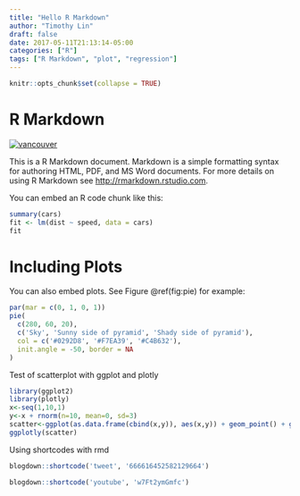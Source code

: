 ```yaml
---
title: "Hello R Markdown"
author: "Timothy Lin"
draft: false
date: 2017-05-11T21:13:14-05:00
categories: ["R"]
tags: ["R Markdown", "plot", "regression"]
---
```


```r
knitr::opts_chunk$set(collapse = TRUE)
```

# R Markdown

[![vancouver](http://weknownyourdreamz.com/images/seaside/seaside-04.jpg)](http://weknownyourdreamz.com/seaside.html)

This is a R Markdown document. Markdown is a simple formatting syntax for authoring HTML, PDF, and MS Word documents. For more details on using R Markdown see <http://rmarkdown.rstudio.com>.

You can embed an R code chunk like this:

```r
summary(cars)
fit <- lm(dist ~ speed, data = cars)
fit

```

# Including Plots

You can also embed plots. See Figure \@ref(fig:pie) for example:

```r
par(mar = c(0, 1, 0, 1))
pie(
  c(280, 60, 20),
  c('Sky', 'Sunny side of pyramid', 'Shady side of pyramid'),
  col = c('#0292D8', '#F7EA39', '#C4B632'),
  init.angle = -50, border = NA
)
```

Test of scatterplot with ggplot and plotly 

```r
library(ggplot2)
library(plotly)
x<-seq(1,10,1)
y<-x + rnorm(n=10, mean=0, sd=3)
scatter<-ggplot(as.data.frame(cbind(x,y)), aes(x,y)) + geom_point() + geom_smooth()
ggplotly(scatter)
```

Using shortcodes with rmd

```r
blogdown::shortcode('tweet', '666616452582129664')
```

```r
blogdown::shortcode('youtube', 'w7Ft2ymGmfc')
```
